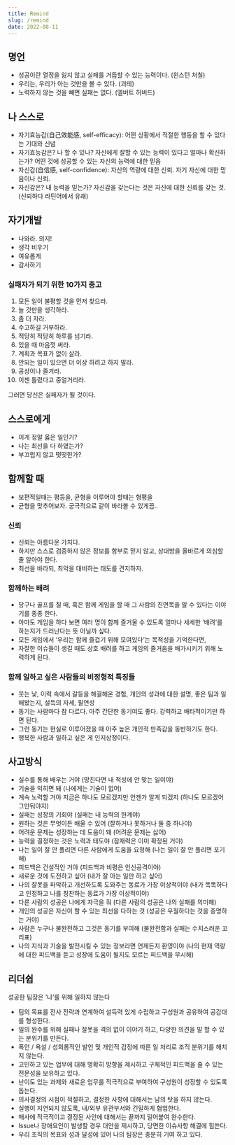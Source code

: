 ```yaml
---
title: Remind
slug: /remind
date: 2022-08-11
---
```


## 명언

- 성공이란 열정을 잃지 않고 실패를 거듭할 수 있는 능력이다. (윈스턴 처칠)
- 우리는, 우리가 아는 것만을 볼 수 있다. (괴테)
- 노력하지 않는 것을 빼면 실패는 없다. (엘버트 허버드)

## 나 스스로

- 자기효능감(自己效能感, self-efficacy): 어떤 상황에서 적절한 행동을 할 수 있다는 기대와 신념
- 자기효능감은? 나 할 수 있나? 자신에게 잘할 수 있는 능력이 있다고 얼마나 확신하는가? 어떤 것에 성공할 수 있는 자신의 능력에 대한 믿음
- 자신감(自信感, self-confidence): 자신의 역량에 대한 신뢰. 자기 자신에 대한 믿음이나 신뢰.
- 자신감은? 내 능력을 믿는가? 자신감을 갖는다는 것은 자신에 대한 신뢰를 갖는 것. (신뢰하다 라틴어에서 유래)

## 자기개발
- 나와라. 의지!
- 생각 비우기
- 여유롭게
- 감사하기


### 실패자가 되기 위한 10가지 충고
1. 모든 일이 불평할 것을 먼저 찾으라.
2. 놀 것만을 생각하라.
3. 좀 더 자라.
4. 수고하길 거부하라.
5. 적당히 적당히 하루를 넘기라.
6. 있을 때 마음껏 써라.
7. 계획과 목표가 없이 살라.
8. 안되는 일이 있으면 더 이상 하려고 하지 말라.
9. 공상이나 즐겨라.
10. 이젠 틀렸다고 중얼거리라.

그러면 당신은 실패자가 될 것이다.

## 스스로에게
- 이게 정말 옳은 일인가?
- 나는 최선을 다 하였는가?
- 부끄럽지 않고 떳떳한가?

## 함께할 때
- 보편적일때는 평등을, 균형을 이루어야 할때는 형평을 
- 균형을 맞추어보자. 궁극적으로 같이 바라볼 수 있게끔..

### 신뢰
- 신뢰는 아름다운 가치다. 
- 하지만 스스로 검증하지 않은 정보를 함부로 믿지 않고, 상대방을 올바르게 의심할 줄 알아야 한다.
- 최선을 바라되, 최악을 대비하는 태도를 견지하자.

### 함께하는 배려
- 당구나 골프를 칠 때, 혹은 함께 게임을 할 때 그 사람의 진면목을 알 수 있다는 이야기를 종종 한다. 
- 아마도 게임을 하다 보면 여러 명이 함께 즐거울 수 있도록 얼마나 세세한 ‘배려’를 하는지가 드러난다는 뜻 아닐까 싶다. 
- 모든 게임에서 ‘우리는 함께 즐겁기 위해 모여있다’는 목적성을 기억한다면,
- 자잘한 이슈들이 생길 때도 상호 배려를 하고 게임의 즐거움을 배가시키기 위해 노력하게 된다.

### 함께 일하고 싶은 사람들의 비정형적 특징들
- 웃는 낯, 이력 속에서 갈등을 해결해온 경험, 개인의 성과에 대한 설명, 좋은 팀과 일해봤는지, 설득의 자세, 필연성
- 동기는 사람마다 참 다르다. 아주 간단한 동기여도 좋다. 강력하고 배타적이기만 하면 된다. 
- 그런 동기는 현실로 이루어졌을 때 아주 높은 개인적 만족감을 동반하기도 한다. 
- 행복한 사람과 일하고 싶은 게 인지상정이다.

## 사고방식

- 실수를 통해 배우는 거야 (망친다면 내 적성에 안 맞는 일이야)
- 기술을 익히면 돼 (나에게는 기술이 없어)
- 계속 노력할 거야 지금은 하나도 모르겠지만 언젠가 알게 되겠지 (하나도 모르겠어 그만둬야지)
- 실패는 성장의 기회야 (실패는 내 능력의 한계야)
- 원하는 것은 무엇이든 배울 수 있어 (잘하거나 못하거나 둘 중 하나야)
- 어려운 문제는 성장하는 데 도움이 돼 (어려운 문제는 싫어)
- 능력을 결정하는 것은 노력과 태도야 (잠재력은 이미 확정된 거야)
- 나는 일이 잘 안 풀리면 다른 사람에게 도움을 요청해 (나는 일이 잘 안 풀리면 포기해)
- 피드백은 건설적인 거야 (피드백과 비평은 인신공격이야)
- 새로운 것에 도전하고 싶어 (내가 잘 아는 일만 하고 싶어)
- 나의 잘못을 파악하고 개선하도록 도와주는 동료가 가장 이상적이야 (내가 똑똑하다고 인정하고 나를 칭찬하는 동료가 가장 이상적이야)
- 다른 사람의 성공은 나에게 자극을 줘 (다른 사람의 성공은 나의 실패를 의미해)
- 개인의 성공은 자신이 할 수 있는 최선을 다하는 것 (성공은 우월하다는 것을 증명하는 거야)
- 사람은 누구나 불완전하고 그것은 동기를 부여해 (불완전함과 실패는 수치스러운 꼬리표)
- 나의 지식과 기술을 발전시킬 수 있는 정보라면 언제든지 환영이야 (나의 현재 역량에 대한 피드백을 듣고 성장에 도움이 될지도 모르는 피드백을 무시해)

## 리더쉽 
성공한 팀장은 ‘나’를 위해 일하지 않는다
- 팀의 목표를 전사 전략과 연계하여 설득력 있게 수립하고 구성원과 공유하여 공감대를 형성한다.
- 일의 완수를 위해 실패나 잘못을 격의 없이 이야기 하고, 다양한 의견을 말 할 수 있는 분위기를 만든다.
- 폭언 / 욕설 / 성희롱적인 발언 및 개인적 감정에 따른 일 처리로 조직 분위기를 해치지 않는다.
- 고민하고 있는 업무에 대해 명확히 방향을 제시하고 구체적인 피드백을 줄 수 있는 전문성을 보유하고 있다.
- 난이도 있는 과제와 새로운 업무를 적극적으로 부여하여 구성원이 성장할 수 있도록 돕는다.
- 의사결정의 시점이 적절하고, 결정한 사항에 대해서는 남의 탓을 하지 않는다.
- 실행이 지연되지 않도록, 내/외부 유관부서와 긴밀하게 협업한다.
- 매사에 적극적이고 결정된 사안에 대해서는 끝까지 밀어붙여 완수한다.
- Issue나 장애요인이 발생할 경우 대안을 제시하고, 당면한 이슈사항 해결에 힘쓴다.
- 우리 조직의 목표와 성과 달성에 있어 나의 팀장은 충분히 기여 하고 있다.